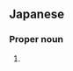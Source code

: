 {{also|佑実子}}
==Japanese==
{{ja-kanjitab}}

===Proper noun===
{{ja-pos|ゆみこ|proper}}
# {{given name|female|lang=ja|sort=ゆみこ}}